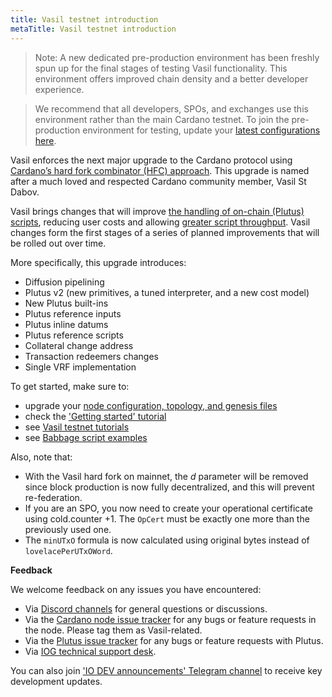 ```yaml
---
title: Vasil testnet introduction
metaTitle: Vasil testnet introduction
---
```


>Note: A new dedicated pre-production environment has been freshly spun up for the final stages of testing Vasil functionality. This environment offers improved chain density and a better developer experience.

>We recommend that all developers, SPOs, and exchanges use this environment rather than the main Cardano testnet. To join the pre-production environment for testing, update your  [latest configurations here](https://book.world.dev.cardano.org/environments.html#pre-prod).

Vasil enforces the next major upgrade to the Cardano protocol using [Cardano’s hard fork combinator (HFC) approach](https://docs.cardano.org/core-concepts/about-hard-forks). This upgrade is named after a much loved and respected Cardano community member, Vasil St Dabov.

Vasil brings changes that will improve [the handling of on-chain (Plutus) scripts](https://iohk.io/en/blog/posts/2022/04/13/boosting-cardano-s-throughput-with-script-referencing/), reducing user costs and allowing [greater script throughput](https://iohk.io/en/blog/posts/2022/03/21/increasing-the-transaction-throughput-of-cardano/). Vasil changes form the first stages of a series of planned improvements that will be rolled out over time.

More specifically, this upgrade introduces:

-   Diffusion pipelining
-   Plutus v2 (new primitives, a tuned interpreter, and a new cost model)
-   New Plutus built-ins
-   Plutus reference inputs
-   Plutus inline datums
-   Plutus reference scripts
-   Collateral change address
-   Transaction redeemers changes
-   Single VRF implementation

To get started, make sure to:

* upgrade your [node configuration, topology, and genesis files](https://book.world.dev.cardano.org/environments.html)
* check the ['Getting started' tutorial](/cardano-testnet/getting-started)
* see [Vasil testnet tutorials](https://github.com/input-output-hk/Vasil-testnet)
* see [Babbage script examples](https://github.com/input-output-hk/cardano-node/tree/master/doc/reference/plutus)

Also, note that:

-  With the Vasil hard fork on mainnet, the *d* parameter will be removed since block production is now fully decentralized, and this will prevent re-federation.
-   If you are an SPO, you now need to create your operational certificate using cold.counter +1. The `OpCert` must be exactly one more than the previously used one.
-   The `minUTxO` formula is now calculated using original bytes instead of `lovelacePerUTxOWord`.

**Feedback**

We welcome feedback on any issues you have encountered:
+ Via [Discord channels](https://discord.com/channels/826816523368005654/826816523964383263) for general questions or discussions.
+ Via the [Cardano node issue tracker](https://github.com/input-output-hk/cardano-node/issues) for any bugs or feature requests in the node. Please tag them as Vasil-related.
+ Via the [Plutus issue tracker](https://github.com/input-output-hk/plutus/issues) for any bugs or feature requests with Plutus.
+ Via [IOG technical support desk](https://iohk.zendesk.com/hc/en-us/categories/900000102203-Shelley-Testnet).

You can also join ['IO DEV announcements' Telegram channel](https://t.me/IOdevannouncements) to receive key development updates.
